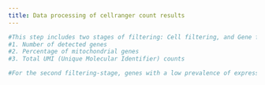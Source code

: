 ```yaml
---
title: Data processing of cellranger count results
---
```



```r
#This step includes two stages of filtering: Cell filtering, and Gene filtering. For the first step, it filters out low-quality cells based on the following parameters: 
#1. Number of detected genes
#2. Percentage of mitochondrial genes
#3. Total UMI (Unique Molecular Identifier) counts

#For the second filtering-stage, genes with a low prevalence of expression across cells will be filtered out to reduce noise
```

